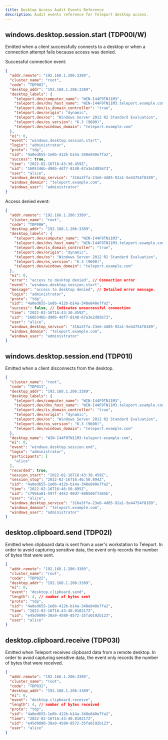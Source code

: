```yaml
---
title: Desktop Access Audit Events Reference
description: Audit events reference for Teleport desktop access.
---
```


## windows.desktop.session.start (TDP00I/W)

Emitted when a client successfully connects to a desktop or when a connection
attempt fails because access was denied.

Successful connection event:

```json
{
  "addr.remote": "192.168.1.206:3389",
  "cluster_name": "root",
  "code": "TDP00I",
  "desktop_addr": "192.168.1.206:3389",
  "desktop_labels": {
    "teleport.dev/computer_name": "WIN-I44F9TN11M3",
    "teleport.dev/dns_host_name": "WIN-I44F9TN11M3.teleport.example.com",
    "teleport.dev/is_domain_controller": "true",
    "teleport.dev/origin": "dynamic",
    "teleport.dev/os": "Windows Server 2012 R2 Standard Evaluation",
    "teleport.dev/os_version": "6.3 (9600)",
    "teleport.dev/windows_domain": "teleport.example.com"
  },
  "ei": 0,
  "event": "windows.desktop.session.start",
  "login": "administrator",
  "proto": "tdp",
  "sid": "4a0ed655-1e0b-412b-b14a-348e840e7fa2",
  "success": true,
  "time": "2022-02-16T16:43:30.459Z",
  "uid": "1605346b-d90b-4df7-8148-67a3e2d85673",
  "user": "alice",
  "windows_desktop_service": "316a3ffa-23e6-4d85-92a1-5e44754f8189",
  "windows_domain": "teleport.example.com",
  "windows_user": "administrator"
}
```

Access denied event:

```json
{
  "addr.remote": "192.168.1.206:3389",
  "cluster_name": "root",
  "code": "TDP00W",
  "desktop_addr": "192.168.1.206:3389",
  "desktop_labels": {
    "teleport.dev/computer_name": "WIN-I44F9TN11M3",
    "teleport.dev/dns_host_name": "WIN-I44F9TN11M3.teleport.example.com",
    "teleport.dev/is_domain_controller": "true",
    "teleport.dev/origin": "dynamic",
    "teleport.dev/os": "Windows Server 2012 R2 Standard Evaluation",
    "teleport.dev/os_version": "6.3 (9600)",
    "teleport.dev/windows_domain": "teleport.example.com"
  },
  "ei": 0,
  "error": "access to desktop denied", // Connection error
  "event": "windows.desktop.session.start",
  "message": "access to desktop denied", // Detailed error message.
  "login": "administrator",
  "proto": "tdp",
  "sid": "4a0ed655-1e0b-412b-b14a-348e840e7fa2",
  "success": false, // Indicates unsuccessful connection
  "time": "2022-02-16T16:43:30.459Z",
  "uid": "1605346b-d90b-4df7-8148-67a3e2d85673",
  "user": "alice",
  "windows_desktop_service": "316a3ffa-23e6-4d85-92a1-5e44754f8189",
  "windows_domain": "teleport.example.com",
  "windows_user": "administrator"
}
```

## windows.desktop.session.end (TDP01I)

Emitted when a client disconnects from the desktop.

```json
{
  "cluster_name": "root",
  "code": "TDP01I",
  "desktop_addr": "192.168.1.206:3389",
  "desktop_labels": {
    "teleport.dev/computer_name": "WIN-I44F9TN11M3",
    "teleport.dev/dns_host_name": "WIN-I44F9TN11M3.teleport.example.com",
    "teleport.dev/is_domain_controller": "true",
    "teleport.dev/origin": "dynamic",
    "teleport.dev/os": "Windows Server 2012 R2 Standard Evaluation",
    "teleport.dev/os_version": "6.3 (9600)",
    "teleport.dev/windows_domain": "teleport.example.com"
  },
  "desktop_name": "WIN-I44F9TN11M3-teleport-example-com",
  "ei": 0,
  "event": "windows.desktop.session.end",
  "login": "administrator",
  "participants": [
    "alice"
  ],
  "recorded": true,
  "session_start": "2022-02-16T16:43:30.459Z",
  "session_stop": "2022-02-16T16:46:50.894Z",
  "sid": "4a0ed655-1e0b-412b-b14a-348e840e7fa2",
  "time": "2022-02-16T16:46:50.895Z",
  "uid": "c7956a81-597f-4452-90d7-800506f7a05b",
  "user": "alice",
  "windows_desktop_service": "316a3ffa-23e6-4d85-92a1-5e44754f8189",
  "windows_domain": "teleport.example.com",
  "windows_user": "administrator"
}
```

## desktop.clipboard.send (TDP02I)

Emitted when clipboard data is sent from a user's workstation to Teleport. In
order to avoid capturing sensitive data, the event only records the number of
bytes that were sent.

```json
{
  "addr.remote": "192.168.1.206:3389",
  "cluster_name": "root",
  "code": "TDP02I",
  "desktop_addr": "192.168.1.206:3389",
  "ei": 0,
  "event": "desktop.clipboard.send",
  "length": 4, // number of bytes sent
  "proto": "tdp",
  "sid": "4a0ed655-1e0b-412b-b14a-348e840e7fa2",
  "time": "2022-02-16T16:43:40.010217Z",
  "uid": "e45d9890-38a9-4580-8572-35fa0192b123",
  "user": "alice"
}
```

## desktop.clipboard.receive (TDP03I)

Emitted when Teleport receives clipboard data from a remote desktop. In order to
avoid capturing sensitive data, the event only records the number of bytes that
were received.

```json
{
  "addr.remote": "192.168.1.206:3389",
  "cluster_name": "root",
  "code": "TDP03I",
  "desktop_addr": "192.168.1.206:3389",
  "ei": 0,
  "event": "desktop.clipboard.receive",
  "length": 4, // number of bytes received
  "proto": "tdp",
  "sid": "4a0ed655-1e0b-412b-b14a-348e840e7fa2",
  "time": "2022-02-16T16:43:40.010217Z",
  "uid": "e45d9890-38a9-4580-8572-35fa0192b123",
  "user": "alice"
}
```
